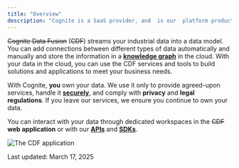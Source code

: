 ```yaml
---
title: "Overview"
description: "Cognite is a SaaS provider, and  is our  platform product."
---
```


~~Cognite Data Fusion~~ (~~CDF~~) streams your industrial data into a data model. You can add connections between different types of data automatically and manually and store the information in a [**knowledge graph**](/cdf/dm/) in the cloud. With your data in the cloud, you can use the CDF services and tools to build solutions and applications to meet your business needs.

With Cognite, **you** own your data. We use it only to provide agreed-upon services, handle it [**securely**](/cdf/trust/security/), and comply with **privacy** and **legal regulations**. If you leave our services, we ensure you continue to own your data.

You can interact with your data through dedicated workspaces in the ~~CDF~~ **web application** or with our [**APIs**](https://developer.cognite.com/api/) and [**SDKs**](https://developer.cognite.com/sdks/).

![The CDF application](\images\\-cognite\docs-portal-images\1.0.0\images\cdf\industrial_tools\industrial_tools_simplified_narrow.png)

Last updated: March 17, 2025
